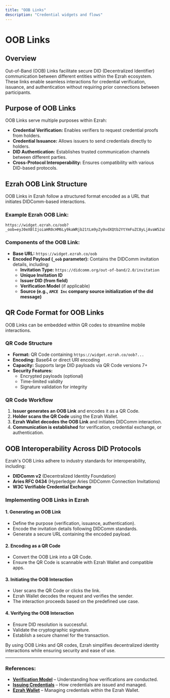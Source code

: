 ```yaml
---
title: "OOB Links"
description: "Credential widgets and flows"
---
```


# OOB Links

## Overview

Out-of-Band (OOB) Links facilitate secure DID (Decentralized Identifier) communication between different entities within the Ezrah ecosystem. These links enable seamless interactions for credential verification, issuance, and authentication without requiring prior connections between participants.

## Purpose of OOB Links

OOB Links serve multiple purposes within Ezrah:

- **Credential Verification:** Enables verifiers to request credential proofs from holders.
- **Credential Issuance:** Allows issuers to send credentials directly to holders.
- **DID Authentication:** Establishes trusted communication channels between different parties.
- **Cross-Protocol Interoperability:** Ensures compatibility with various DID-based protocols.

## Ezrah OOB Link Structure

OOB Links in Ezrah follow a structured format encoded as a URL that initiates DIDComm-based interactions.

### Example Ezrah OOB Link:

```
https://widget.ezrah.co/oob?_oob=eyJ0eXBlIjoiaHR0cHM6Ly9kaWRjb21tLm9yZy9vdXQtb2YtYmFuZC8yLjAvaW52aXRhdGlvbiIsImlkIjoiNjg4NmNhOGEtODc0Yi00ZGRhLWJ.....
```

### Components of the OOB Link:

- **Base URL:** `https://widget.ezrah.co/oob`
- **Encoded Payload (`_oob` parameter):** Contains the DIDComm invitation details, including:
    - **Invitation Type:** `https://didcomm.org/out-of-band/2.0/invitation`
    - **Unique Invitation ID**
    - **Issuer DID (from field)**
    - **Verification Model** (if applicable)
    - **Source (e.g., `AMCE Inc` company source initialization of the did message)**

## QR Code Format for OOB Links

OOB Links can be embedded within QR codes to streamline mobile interactions.

### QR Code Structure

- **Format:** QR Code containing `https://widget.ezrah.co/oob?...`
- **Encoding:** Base64 or direct URI encoding
- **Capacity:** Supports large DID payloads via QR Code versions 7+
- **Security Features:**
    - Encrypted payloads (optional)
    - Time-limited validity
    - Signature validation for integrity

### QR Code Workflow

1. **Issuer generates an OOB Link** and encodes it as a QR Code.
2. **Holder scans the QR Code** using the Ezrah Wallet.
3. **Ezrah Wallet decodes the OOB Link** and initiates DIDComm interaction.
4. **Communication is established** for verification, credential exchange, or authentication.

## OOB Interoperability Across DID Protocols

Ezrah's OOB Links adhere to industry standards for interoperability, including:

- **DIDComm v2** (Decentralized Identity Foundation)
- **Aries RFC 0434** (Hyperledger Aries DIDComm Connection Invitations)
- **W3C Verifiable Credential Exchange**

### Implementing OOB Links in Ezrah

#### 1. Generating an OOB Link

- Define the purpose (verification, issuance, authentication).
- Encode the invitation details following DIDComm standards.
- Generate a secure URL containing the encoded payload.

#### 2. Encoding as a QR Code

- Convert the OOB Link into a QR Code.
- Ensure the QR Code is scannable with Ezrah Wallet and compatible apps.

#### 3. Initiating the OOB Interaction

- User scans the QR Code or clicks the link.
- Ezrah Wallet decodes the request and verifies the sender.
- The interaction proceeds based on the predefined use case.

#### 4. Verifying the OOB Interaction

- Ensure DID resolution is successful.
- Validate the cryptographic signature.
- Establish a secure channel for the transaction.

By using OOB Links and QR codes, Ezrah simplifies decentralized identity interactions while ensuring security and ease of use.

---

### References:

- **[Verification Model](/docs/verification-models)** – Understanding how verifications are conducted.
- **[Issuing Credentials](/docs/issue-credentials)** – How credentials are issued and managed.
- **[Ezrah Wallet](/docs/)** – Managing credentials within the Ezrah Wallet.

